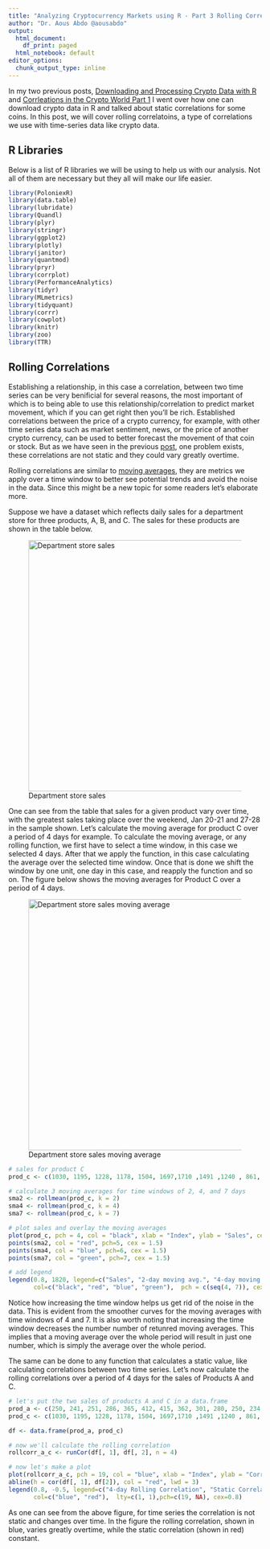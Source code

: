 ```yaml
---
title: "Analyzing Cryptocurrency Markets using R - Part 3 Rolling Correlations and More!"
author: "Dr. Aous Abdo @aousabdo"
output:
  html_document:
    df_print: paged
  html_notebook: default
editor_options:
  chunk_output_type: inline
---
```


In my two previous posts, [Downloading and Processing Crypto Data with R](http://rpubs.com/aousabdo/crypto_1) and [Corrleations in the Crypto World Part 1](http://rpubs.com/aousabdo/crypto_2) I went over how one can download crypto data in R and talked about static correlations for some coins. In this post, we will cover rolling correlatoins, a type of correlations we use with time-series data like crypto data. 

## R Libraries
Below is a list of R libraries we will be using to help us with our analysis. Not all of them are necessary but they all will make our life easier. 

```r
library(PoloniexR)
library(data.table)
library(lubridate)
library(Quandl)
library(plyr)
library(stringr)
library(ggplot2)
library(plotly)
library(janitor)
library(quantmod)
library(pryr)
library(corrplot)
library(PerformanceAnalytics)
library(tidyr)
library(MLmetrics)
library(tidyquant)
library(corrr)
library(cowplot)
library(knitr)
library(zoo)
library(TTR)
```

## Rolling Correlations

Establishing a relationship, in this case a correlation, between two time series can be very benificial for several reasons, the most important of which is to being able to use this relationship/correlation to predict market movement, which if you can get right then you'll be rich. Established correlations between the price of a crypto currency, for example, with other time series data such as market sentiment, news, or the price of another crypto currency, can be used to better forecast the movement of that coin or stock. But as we have seen in the previous [post](http://rpubs.com/aousabdo/crypto_2), one problem exists, these correlations are not static and they could vary greatly overtime.

Rolling correlations are similar to [moving averages](https://www.investopedia.com/university/movingaverage/movingaverages1.asp), they are metrics we apply over a time window to better see potential trends and avoid the noise in the data. Since this might be a new topic for some readers let's elaborate more. 

Suppose we have a dataset which reflects daily sales for a department store for three products, A, B, and C. The sales for these products are shown in the table below. 

![Department store sales](../figures/sales.PNG){width=500px}

One can see from the table that sales for a given product vary over time, with the greatest sales taking place over the weekend, Jan 20-21 and 27-28 in the sample shown. Let's calculate the moving average for product C over a period of 4 days for example. To calculate the moving average, or any rolling function, we first have to select a time window, in this case we selected 4 days. After that we apply the function, in this case calculating the average over the selected time window. Once that is done we shift the window by one unit, one day in this case, and reapply the function and so on. The figure below shows the moving averages for Product C over a period of 4 days.

![Department store sales moving average](../figures/sales2.PNG){width=500px}

```r
# sales for product C
prod_c <- c(1030, 1195, 1228, 1178, 1504, 1697,1710 ,1491 ,1240 , 861, 853, 1158, 1265, 1566,1182)

# calculate 3 moving averages for time windows of 2, 4, and 7 days
sma2 <- rollmean(prod_c, k = 2)
sma4 <- rollmean(prod_c, k = 4)
sma7 <- rollmean(prod_c, k = 7)

# plot sales and overlay the moving averages
plot(prod_c, pch = 4, col = "black", xlab = "Index", ylab = "Sales", cex = 1.5, ylim = c(800, 1800))
points(sma2, col = "red", pch=5, cex = 1.5)
points(sma4, col = "blue", pch=6, cex = 1.5)
points(sma7, col = "green", pch=7, cex = 1.5)

# add legend
legend(0.8, 1820, legend=c("Sales", "2-day moving avg.", "4-day moving avg.", "7-day moving avg."),
       col=c("black", "red", "blue", "green"),  pch = c(seq(4, 7)), cex=0.8)
```

Notice how increasing the time window helps us get rid of the noise in the data. This is evident from the smoother curves for the moving averages with time windows of 4 and 7. It is also worth noting that increasing the time window decreases the number number of retunred moving averages. This implies that a moving average over the whole period will result in just one number, which is simply the average over the whole period. 

The same can be done to any function that calculates a static value, like calculating correlations between two time series. 
Let's now calculate the rolling correlations over a period of 4 days for the sales of Products A and C. 

```r
# let's put the two sales of products A and C in a data.frame
prod_a <- c(250, 241, 251, 286, 365, 412, 415, 362, 301, 280, 250, 234, 215, 198, 300)
prod_c <- c(1030, 1195, 1228, 1178, 1504, 1697,1710 ,1491 ,1240 , 861, 853, 1158, 1265, 1566,1182)

df <- data.frame(prod_a, prod_c)

# now we'll calculate the rolling correlation
rollcorr_a_c <- runCor(df[, 1], df[, 2], n = 4)

# now let's make a plot
plot(rollcorr_a_c, pch = 19, col = "blue", xlab = "Index", ylab = "Correlation", cex = 1.5, type = "b")
abline(h = cor(df[, 1], df[2]), col = "red", lwd = 3)
legend(0.8, -0.5, legend=c("4-day Rolling Correlation", "Static Correlation"),
       col=c("blue", "red"),  lty=c(1, 1),pch=c(19, NA), cex=0.8)
```

As one can see from the above figure, for time series the correlation is not static and changes over time. In the figure the rolling correlation, shown in blue, varies greatly overtime, while the static correlation (shown in red) constant.





